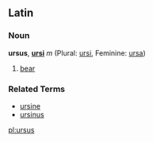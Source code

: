 ==Latin==
===Noun===
'''ursus''', '''[[ursi]]''' ''m'' (Plural: [[ursi]], Feminine: [[ursa]])

# [[bear]]

===Related Terms===
*[[ursine]]
*[[ursinus]]

[[pl:ursus]]